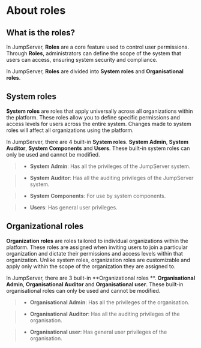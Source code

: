 # About roles

## What is the roles?
In JumpServer, **Roles** are a core feature used to control user permissions. Through **Roles**, administrators can define the scope of the system that users can access, ensuring system security and compliance.

In JumpServer, **Roles** are divided into **System roles** and **Organisational roles**.

## System roles
**System roles** are roles that apply universally across all organizations within the platform. These roles allow you to define specific permissions and access levels for users across the entire system. Changes made to system roles will affect all organizations using the platform.

In JumpServer, there are 4 built-in **System roles**. **System Admin**, **System Auditor**, **System Components** and **Users**. These built-in system roles can only be used and cannot be modified.

> - **System Admin**: Has all the privileges of the JumpServer system.

> - **System Auditor**: Has all the auditing privileges of the JumpServer system.

> - **System Components**: For use by system components.

> - **Users**: Has general user privileges.


## Organizational roles
**Organization roles** are roles tailored to individual organizations within the platform. These roles are assigned when inviting users to join a particular organization and dictate their permissions and access levels within that organization. Unlike system roles, organization roles are customizable and apply only within the scope of the organization they are assigned to.

In JumpServer, there are 3 built-in **Organizational roles **. **Organisational Admin**, **Organisational Auditor** and **Organisational user**. These built-in organisational roles can only be used and cannot be modified.
 
 > - **Organisational Admin**: Has all the privileges of the organisation.

 > - **Organisational Auditor**: Has all the auditing privileges of the organisation.

 > - **Organisational user**: Has general user privileges of the organisation.
